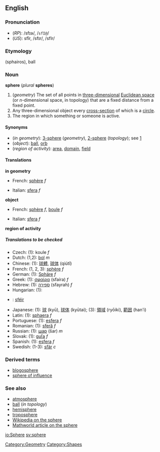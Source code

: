 ==English==
===Pronunciation===
*(''RP''): /sfɪə/, /<tt>sfI@</tt>/
*(''US''): sfîr, /sfɪr/, /sfIr/

===Etymology===
{{Gr.}} ''[[]]''<!--provide the Greek here, please--> (sphairos), ball

===Noun===
'''sphere''' (''plural'' '''spheres''')

#(''geometry'') The set of all points in [[three-dimensional]] [[Euclidean space]] (or ''n''-dimensional space, in topology) that are a fixed distance from a fixed point.
#Any three-dimensional object every [[cross-section]] of which is a [[circle]].
#The region in which something or someone is active.

====Synonyms====
*(''in geometry''): [[3-sphere]] (''geometry''), [[2-sphere]] (''topology''); see [http://mathworld.wolfram.com/Sphere.html]
*(''object''): [[ball]], [[orb]]
*(''region of activity''): [[area]], [[domain]], [[field]]

====Translations====

'''in geometry'''
{{top}}
*French: [[sphère]] ''f''
{{mid}}
*Italian: [[sfera]] ''f''
{{bottom}}

'''object'''
{{top}}
*French: [[sphère]] ''f'', [[boule]] ''f''
{{mid}}
*Italian: [[sfera]] ''f''
{{bottom}}

'''region of activity'''
{{top}}
{{mid}}
{{bottom}}

=====Translations to be checked=====
<!--Remove this section once all of the translations below have been moved into the tables above.-->
{{checktrans}}

*Czech: (1): koule  ''f''
*Dutch: (1,2): [[bol]] ''m''
*Chinese: (1): [[球體]], [[球体]] (qiútǐ)
*French: (1, 2, 3): [[sphère]] ''f''
*German: (1): [[Sphäre]] ''f''
*Greek: (1): [[σφαίρα]] (sfaíra) ''f''
*Hebrew: (1): [[ספירה]] (sfayrah) ''f''
*Hungarian: (1): [[]]
*{{ga}}: [[sféir]]
*Japanese: (1): [[球]] (kyū), [[球体]] (kyūtai); (3): [[領域]] (ryōiki), [[範囲]] (han'i)
*Latin: (1): [[sphaera]] ''f''
*Portuguese: (1): [[esfera]] ''f''
*Romanian: (1): [[sferă]] ''f''
*Russian: (1): [[шар]] (šar) ''m''
*Slovak: (1): [[guľa]] ''f''
*Spanish: (1): [[esfera]] ''f''
*Swedish: (1-3): [[sfär]] ''c''

===Derived terms===
*[[blogosphere]]
*[[sphere of influence]]

===See also===
*[[atmosphere]]
*[[ball]] (''in topology'')
*[[hemisphere]]
*[[troposphere]]<!--add more like this, please-->
*[[w:Sphere|Wikipedia on the sphere]]
*[http://mathworld.wolfram.com/Sphere.html Mathworld article on the sphere]

[[io:Sphere]]
[[sv:sphere]]

[[Category:Geometry]][[Category:Shapes]]